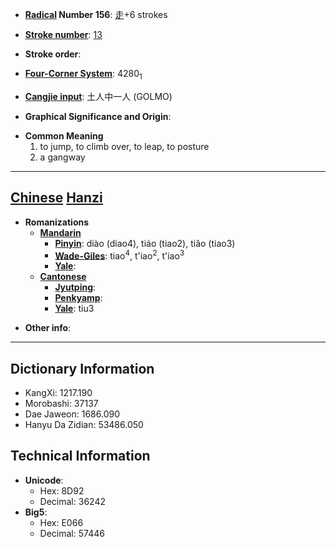 * '''[[Wiktionary:Chinese radical index| Radical]] Number 156''': [[Wiktionary:Chinese radical index 走|走]]+6 strokes

* '''[[Wiktionary:Chinese total strokes index|Stroke number]]''': [[Wiktionary:Chinese total strokes index 13|13]]

* '''Stroke order''': 

* '''[[Wiktionary:Chinese four corner index|Four-Corner System]]''': 4280<sub>1</sub>

* '''[[Wiktionary:Chinese Cangjie index|Cangjie input]]''': 土人中一人 (GOLMO)

* '''Graphical Significance and Origin''': 

* '''Common Meaning'''
*#to jump, to climb over, to leap, to posture
*# a gangway


----

== [[Chinese]] [[Hanzi]] ==

* '''Romanizations'''
** '''[[Mandarin]]'''
*** '''[[Pinyin]]''': diào (diao4), tiáo (tiao2), tiǎo (tiao3)
*** '''[[Wade-Giles]]''': tiao<sup>4</sup>, t'iao<sup>2</sup>, t'iao<sup>3</sup>
*** '''[[Yale]]''': 
** '''[[Cantonese]]'''
*** '''[[Jyutping]]''':
*** '''[[Penkyamp]]''': 
*** '''[[Yale]]''': tiu3

* '''Other info''': 

----

== Dictionary Information ==

* KangXi: 1217.190
* Morobashi: 37137
* Dae Jaweon: 1686.090
* Hanyu Da Zidian: 53486.050

== Technical Information ==

* '''Unicode''':
** Hex: 8D92
** Decimal: 36242
* '''Big5''':
** Hex: E066
** Decimal: 57446